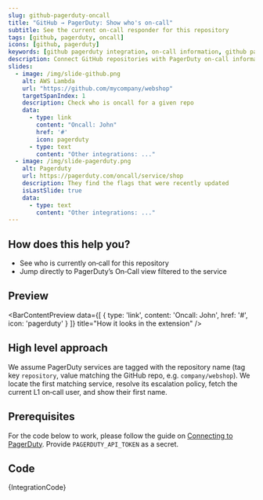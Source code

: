 ```yaml
---
slug: github-pagerduty-oncall
title: "GitHub → PagerDuty: Show who's on‑call"
subtitle: See the current on‑call responder for this repository
tags: [github, pagerduty, oncall]
icons: [github, pagerduty]
keywords: [github pagerduty integration, on-call information, github pagerduty, incident management, team coordination]
description: Connect GitHub repositories with PagerDuty on-call information. See who's currently on-call for each repository to improve incident response and team coordination.
slides:
  - image: /img/slide-github.png
    alt: AWS Lambda
    url: "https://github.com/mycompany/webshop"
    targetSpanIndex: 1
    description: Check who is oncall for a given repo
    data:
      - type: link
        content: "Oncall: John"
        href: '#'
        icon: pagerduty
      - type: text
        content: "Other integrations: ..."
  - image: /img/slide-pagerduty.png
    alt: Pagerduty
    url: https://pagerduty.com/oncall/service/shop
    description: They find the flags that were recently updated
    isLastSlide: true
    data:
      - type: text
        content: "Other integrations: ..."
---
```



<SlideshowWrapper slides={frontMatter.slides} />

## How does this help you?

* See who is currently on‑call for this repository
* Jump directly to PagerDuty’s On‑Call view filtered to the service

## Preview

<BarContentPreview data={[
    {
      type: 'link',
      content: 'Oncall: John',
      href: '#',
      icon: 'pagerduty'
    }
  ]} title="How it looks in the extension" />

## High level approach
We assume PagerDuty services are tagged with the repository name (tag key `repository`, value matching the GitHub repo, e.g. `company/webshop`). We locate the first matching service, resolve its escalation policy, fetch the current L1 on‑call user, and show their first name.

## Prerequisites
For the code below to work, please follow the guide on [Connecting to PagerDuty](/docs/recipes/connecting-to-pagerduty). Provide `PAGERDUTY_API_TOKEN` as a secret.

## Code
<CodeBlock language="javascript" title="github.pagerduty.oncall.integration.example.js">
{IntegrationCode}
</CodeBlock>

